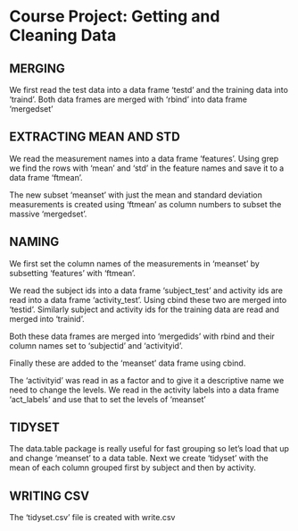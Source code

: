 Course Project: Getting and Cleaning Data 
========================================================

## MERGING

We first read the test data into a data frame 'testd' and the training data into
'traind'. Both data frames are merged with 'rbind' into data frame 'mergedset'


## EXTRACTING MEAN AND STD

We read the measurement names into a data frame 'features'. Using grep
we find the rows with 'mean' and 'std' in the feature names and save it 
to a data frame 'ftmean'. 

The new subset 'meanset' with just the mean and standard deviation measurements is created 
using 'ftmean' as column numbers to subset the massive 'mergedset'.



## NAMING

We first set the column names of the measurements in 'meanset' by subsetting 'features'
with 'ftmean'. 

We read the subject ids into a data frame 'subject_test' and activity ids are read 
into a data frame 'activity_test'. Using cbind these two are merged into 'testid'. Similarly subject and 
activity ids for the training data are read and merged into 'trainid'.

Both these data frames are merged into 'mergedids' with rbind and their column names 
set to 'subjectid' and 'activityid'.

Finally these are added to the 'meanset' data frame using cbind.

The 'activityid' was read in as a factor and to give it a descriptive name we need to
change the levels. We read in the activity labels into a data frame 'act_labels' and use that 
to set the levels of 'meanset'



## TIDYSET

The data.table package is really useful for fast grouping so let's load that up and change 
'meanset' to a data table. Next we create 'tidyset' with the mean of each column grouped first
by subject and then by activity.


## WRITING CSV

The 'tidyset.csv' file is created with write.csv

